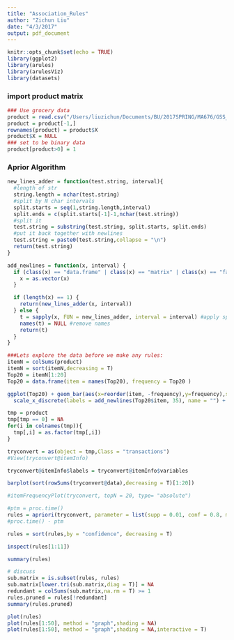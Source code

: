 ```yaml
---
title: "Association_Rules"
author: "Zichun Liu"
date: "4/3/2017"
output: pdf_document
---
```


```r
knitr::opts_chunk$set(echo = TRUE)
library(ggplot2)
library(arules)
library(arulesViz)
library(datasets)
```

### import product matrix
```r
### Use grocery data
product = read.csv("/Users/liuzichun/Documents/BU/2017SPRING/MA676/GSS_Data_Challenge/step2data/grocery.csv",header = T)
product = product[-1,]
rownames(product) = product$X
product$X = NULL
### set to be binary data
product[product>0] = 1
```

### Aprior Algorithm

```r
new_lines_adder = function(test.string, interval){
  #length of str
  string.length = nchar(test.string)
  #split by N char intervals
  split.starts = seq(1,string.length,interval)
  split.ends = c(split.starts[-1]-1,nchar(test.string))
  #split it
  test.string = substring(test.string, split.starts, split.ends)
  #put it back together with newlines
  test.string = paste0(test.string,collapse = "\n")
  return(test.string)
}

add_newlines = function(x, interval) {
  if (class(x) == "data.frame" | class(x) == "matrix" | class(x) == "factor") {
    x = as.vector(x)
  }

  if (length(x) == 1) {
    return(new_lines_adder(x, interval))
  } else {
    t = sapply(x, FUN = new_lines_adder, interval = interval) #apply splitter to each
    names(t) = NULL #remove names
    return(t)
  }
}

```

```r
###Lets explore the data before we make any rules:
itemN = colSums(product)
itemN = sort(itemN,decreasing = T)
Top20 = itemN[1:20]
Top20 = data.frame(item = names(Top20), frequency = Top20 )

ggplot(Top20) + geom_bar(aes(x=reorder(item, -frequency),y=frequency),stat = "identity") + theme_light() + 
  scale_x_discrete(labels = add_newlines(Top20$item, 35), name = "") + theme(axis.text.x = element_text(angle = 50, hjust = 1))
```

```r
tmp = product
tmp[tmp == 0] = NA
for(i in colnames(tmp)){
  tmp[,i] = as.factor(tmp[,i])
}

tryconvert = as(object = tmp,Class = "transactions")
#View(tryconvert@itemInfo)

tryconvert@itemInfo$labels = tryconvert@itemInfo$variables

barplot(sort(rowSums(tryconvert@data),decreasing = T)[1:20])

#itemFrequencyPlot(tryconvert, topN = 20, type= "absolute")
```

```r
#ptm = proc.time()
rules = apriori(tryconvert, parameter = list(supp = 0.01, conf = 0.8, maxlen = 3))
#proc.time() - ptm

rules = sort(rules,by = "confidence", decreasing = T)
```

```r
inspect(rules[1:11])
```

```r
summary(rules)
```

```r
# discuss
sub.matrix = is.subset(rules, rules)
sub.matrix[lower.tri(sub.matrix,diag = T)] = NA
redundant = colSums(sub.matrix,na.rm = T) >= 1
rules.pruned = rules[!redundant]
summary(rules.pruned)
```

```r
plot(rules)
plot(rules[1:50], method = "graph",shading = NA)
plot(rules[1:50], method = "graph",shading = NA,interactive = T)
```


